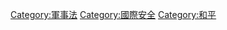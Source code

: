 {{Catmore}}

[[Category:軍事法|Category:軍事法]]
[[Category:國際安全|Category:國際安全]]
[[Category:和平|Category:和平]]